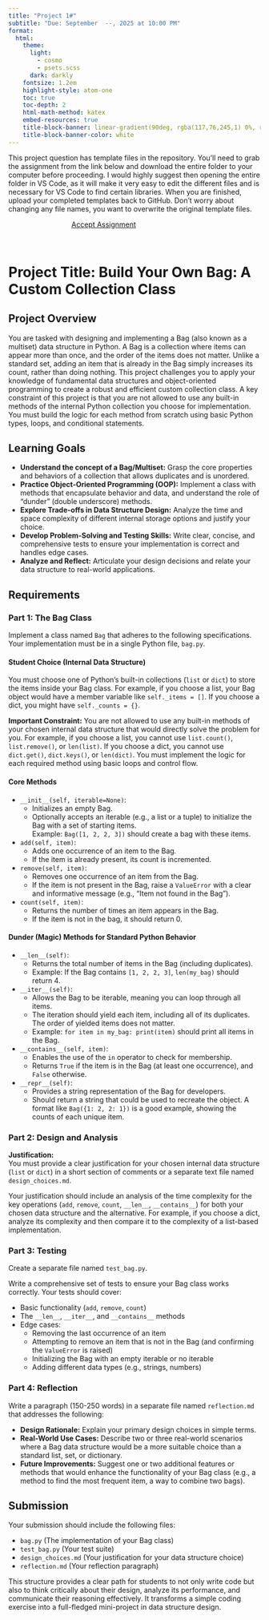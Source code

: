 ```yaml
---
title: "Project 1#"
subtitle: "Due: September  --, 2025 at 10:00 PM"
format:
  html:
    theme:
      light: 
        - cosmo
        - psets.scss
      dark: darkly
    fontsize: 1.2em
    highlight-style: atom-one
    toc: true
    toc-depth: 2
    html-math-method: katex
    embed-resources: true
    title-block-banner: linear-gradient(90deg, rgba(117,76,245,1) 0%, rgba(0,212,255,1) 100%)
    title-block-banner-color: white
---
```


This project question has template files in the repository. You’ll need to grab the assignment from the link below and download the entire folder to your computer before proceeding. I would highly suggest then opening the entire folder in VS Code, as it will make it very easy to edit the different files and is necessary for VS Code to find certain libraries. When you are finished, upload your completed templates back to GitHub. Don’t worry about changing any file names, you want to overwrite the original template files.

```{=html}
<a href='https://classroom.github.com/a/Z30ZONPb' target="_blank" class="btn btn-info" style='margin:auto; display: block; width:50%;'>Accept Assignment</a>
```
<br>

# Project Title: Build Your Own Bag: A Custom Collection Class

## Project Overview

You are tasked with designing and implementing a Bag (also known as a multiset) data structure in Python. A Bag is a collection where items can appear more than once, and the order of the items does not matter. Unlike a standard set, adding an item that is already in the Bag simply increases its count, rather than doing nothing. This project challenges you to apply your knowledge of fundamental data structures and object-oriented programming to create a robust and efficient custom collection class. A key constraint of this project is that you are not allowed to use any built-in methods of the internal Python collection you choose for implementation. You must build the logic for each method from scratch using basic Python types, loops, and conditional statements.

## Learning Goals

- **Understand the concept of a Bag/Multiset:** Grasp the core properties and behaviors of a collection that allows duplicates and is unordered.
- **Practice Object-Oriented Programming (OOP):** Implement a class with methods that encapsulate behavior and data, and understand the role of "dunder" (double underscore) methods.
- **Explore Trade-offs in Data Structure Design:** Analyze the time and space complexity of different internal storage options and justify your choice.
- **Develop Problem-Solving and Testing Skills:** Write clear, concise, and comprehensive tests to ensure your implementation is correct and handles edge cases.
- **Analyze and Reflect:** Articulate your design decisions and relate your data structure to real-world applications.

## Requirements

### Part 1: The Bag Class

Implement a class named `Bag` that adheres to the following specifications. Your implementation must be in a single Python file, `bag.py`.

#### Student Choice (Internal Data Structure)

You must choose one of Python's built-in collections (`list` or `dict`) to store the items inside your Bag class. For example, if you choose a list, your Bag object would have a member variable like `self._items = []`. If you choose a dict, you might have `self._counts = {}`.

**Important Constraint:** You are not allowed to use any built-in methods of your chosen internal data structure that would directly solve the problem for you. For example, if you choose a list, you cannot use `list.count()`, `list.remove()`, or `len(list)`. If you choose a dict, you cannot use `dict.get()`, `dict.keys()`, or `len(dict)`. You must implement the logic for each required method using basic loops and control flow.

#### Core Methods

- `__init__(self, iterable=None)`:  
  - Initializes an empty Bag.
  - Optionally accepts an iterable (e.g., a list or a tuple) to initialize the Bag with a set of starting items.  
    Example: `Bag([1, 2, 2, 3])` should create a bag with these items.

- `add(self, item)`:  
  - Adds one occurrence of an item to the Bag.
  - If the item is already present, its count is incremented.

- `remove(self, item)`:  
  - Removes one occurrence of an item from the Bag.
  - If the item is not present in the Bag, raise a `ValueError` with a clear and informative message (e.g., "Item not found in the Bag").

- `count(self, item)`:  
  - Returns the number of times an item appears in the Bag.
  - If the item is not in the bag, it should return 0.

#### Dunder (Magic) Methods for Standard Python Behavior

- `__len__(self)`:  
  - Returns the total number of items in the Bag (including duplicates).
  - Example: If the Bag contains `[1, 2, 2, 3]`, `len(my_bag)` should return 4.

- `__iter__(self)`:  
  - Allows the Bag to be iterable, meaning you can loop through all items.
  - The iteration should yield each item, including all of its duplicates. The order of yielded items does not matter.
  - Example: `for item in my_bag: print(item)` should print all items in the Bag.

- `__contains__(self, item)`:  
  - Enables the use of the `in` operator to check for membership.
  - Returns `True` if the item is in the Bag (at least one occurrence), and `False` otherwise.

- `__repr__(self)`:  
  - Provides a string representation of the Bag for developers.
  - Should return a string that could be used to recreate the object. A format like `Bag({1: 2, 2: 1})` is a good example, showing the counts of each unique item.

### Part 2: Design and Analysis

**Justification:**  
You must provide a clear justification for your chosen internal data structure (`list` or `dict`) in a short section of comments or a separate text file named `design_choices.md`.

Your justification should include an analysis of the time complexity for the key operations (`add`, `remove`, `count`, `__len__`, `__contains__`) for both your chosen data structure and the alternative. For example, if you choose a dict, analyze its complexity and then compare it to the complexity of a list-based implementation.

### Part 3: Testing

Create a separate file named `test_bag.py`.

Write a comprehensive set of tests to ensure your Bag class works correctly. Your tests should cover:

- Basic functionality (`add`, `remove`, `count`)
- The `__len__`, `__iter__`, and `__contains__` methods
- Edge cases:
  - Removing the last occurrence of an item
  - Attempting to remove an item that is not in the Bag (and confirming the `ValueError` is raised)
  - Initializing the Bag with an empty iterable or no iterable
  - Adding different data types (e.g., strings, numbers)

### Part 4: Reflection

Write a paragraph (150-250 words) in a separate file named `reflection.md` that addresses the following:

- **Design Rationale:** Explain your primary design choices in simple terms.
- **Real-World Use Cases:** Describe two or three real-world scenarios where a Bag data structure would be a more suitable choice than a standard list, set, or dictionary.
- **Future Improvements:** Suggest one or two additional features or methods that would enhance the functionality of your Bag class (e.g., a method to find the most frequent item, a way to combine two bags).

## Submission

Your submission should include the following files:

- `bag.py` (The implementation of your Bag class)
- `test_bag.py` (Your test suite)
- `design_choices.md` (Your justification for your data structure choice)
- `reflection.md` (Your reflection paragraph)

This structure provides a clear path for students to not only write code but also to think critically about their design, analyze its performance, and communicate their reasoning effectively. It transforms a simple coding exercise into a full-fledged mini-project in data structure design.